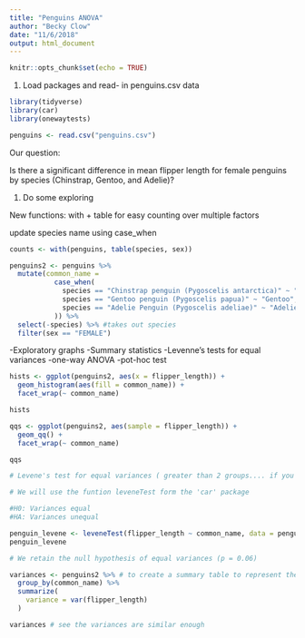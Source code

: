 ```yaml
---
title: "Penguins ANOVA"
author: "Becky Clow"
date: "11/6/2018"
output: html_document
---
```


```r
knitr::opts_chunk$set(echo = TRUE)
```

1. Load packages and read- in penguins.csv data

```r
library(tidyverse)
library(car)
library(onewaytests)

penguins <- read.csv("penguins.csv")

```

Our question:

Is there a significant difference in mean flipper length for female penguins by species (Chinstrap, Gentoo, and Adelie)?

1. Do some exploring

New functions: with + table for easy counting over multiple factors 

update species name using case_when

```r

counts <- with(penguins, table(species, sex))

penguins2 <- penguins %>% 
  mutate(common_name = 
           case_when(
             species == "Chinstrap penguin (Pygoscelis antarctica)" ~ "Chinstrap",
             species == "Gentoo penguin (Pygoscelis papua)" ~ "Gentoo",
             species == "Adelie Penguin (Pygoscelis adeliae)" ~ "Adelie"
           )) %>% 
  select(-species) %>% #takes out species
  filter(sex == "FEMALE")

```

-Exploratory graphs
-Summary statistics
-Levenne's tests for equal variances
-one-way ANOVA
-pot-hoc test

```r

hists <- ggplot(penguins2, aes(x = flipper_length)) +
  geom_histogram(aes(fill = common_name)) +
  facet_wrap(~ common_name)

hists

qqs <- ggplot(penguins2, aes(sample = flipper_length)) +
  geom_qq() +
  facet_wrap(~ common_name)

qqs

# Levene's test for equal variances ( greater than 2 groups.... if you have two groups, use the F test for equal variances)

# We will use the funtion leveneTest form the 'car' package

#H0: Variances equal
#HA: Variances unequal

penguin_levene <- leveneTest(flipper_length ~ common_name, data = penguins2) #testing variances of flipper lenght between diff species
penguin_levene

# We retain the null hypothesis of equal variances (p = 0.06)

variances <- penguins2 %>% # to create a summary table to represent the variances of the three different groups
  group_by(common_name) %>% 
  summarize(
    variance = var(flipper_length)
  )

variances # see the variances are similar enough

```

